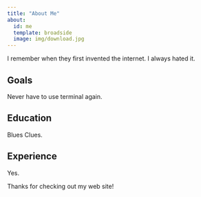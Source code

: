 ```yaml
---
title: "About Me"
about: 
  id: me
  template: broadside
  image: img/download.jpg
---
```


:::{#me}
I remember when they first invented the internet. I always hated it.

## Goals
Never have to use terminal again.

## Education
Blues Clues.

## Experience
Yes.
:::

Thanks for checking out my web site!
